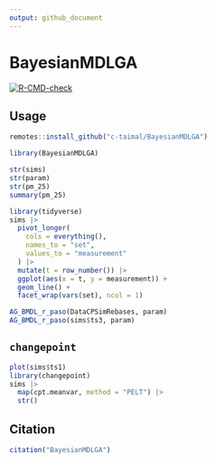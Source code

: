 ```yaml
---
output: github_document
---
```


# BayesianMDLGA

  <!-- badges: start -->
  [![R-CMD-check](https://github.com/c-taimal/BayesianMDLGA/actions/workflows/R-CMD-check.yaml/badge.svg)](https://github.com/c-taimal/BayesianMDLGA/actions/workflows/R-CMD-check.yaml)
  <!-- badges: end -->

## Usage

```r
remotes::install_github("c-taimal/BayesianMDLGA")
```

```r
library(BayesianMDLGA)
```


```r
str(sims)
str(param)
str(pm_25)
summary(pm_25)
```

```r
library(tidyverse)
sims |>
  pivot_longer(
    cols = everything(), 
    names_to = "set", 
    values_to = "measurement"
  ) |>
  mutate(t = row_number()) |>
  ggplot(aes(x = t, y = measurement)) +
  geom_line() +
  facet_wrap(vars(set), ncol = 1)
```

```r
AG_BMDL_r_paso(DataCPSimRebases, param)
AG_BMDL_r_paso(sims$ts3, param)
```

## `changepoint`

```r
plot(sims$ts1)
library(changepoint)
sims |>
  map(cpt.meanvar, method = "PELT") |>
  str()
```



## Citation

```r
citation("BayesianMDLGA")
```

